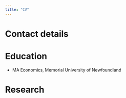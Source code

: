 ```yaml
---
title: "CV"
---
```


# Contact details

# Education

- MA Economics, Memorial University of Newfoundland

# Research
